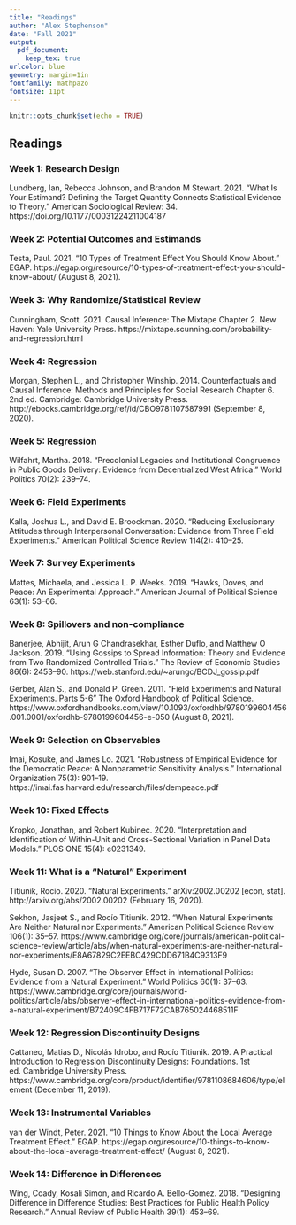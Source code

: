 ```yaml
---
title: "Readings"
author: "Alex Stephenson"
date: "Fall 2021"
output: 
  pdf_document:
    keep_tex: true
urlcolor: blue
geometry: margin=1in
fontfamily: mathpazo
fontsize: 11pt
---
```


```r
knitr::opts_chunk$set(echo = TRUE)
```

## Readings 

### Week 1: Research Design 

Lundberg, Ian, Rebecca Johnson, and Brandon M Stewart. 2021. “What Is Your Estimand? Defining the Target Quantity Connects Statistical Evidence to Theory.” American Sociological Review: 34. https://doi.org/10.1177/00031224211004187

### Week 2: Potential Outcomes and Estimands 

Testa, Paul. 2021. “10 Types of Treatment Effect You Should Know About.” EGAP. https://egap.org/resource/10-types-of-treatment-effect-you-should-know-about/ (August 8, 2021).

### Week 3: Why Randomize/Statistical Review 

Cunningham, Scott. 2021. Causal Inference: The Mixtape Chapter 2. New Haven: Yale University Press. https://mixtape.scunning.com/probability-and-regression.html

### Week 4: Regression 

Morgan, Stephen L., and Christopher Winship. 2014. Counterfactuals and Causal Inference: Methods and Principles for Social Research Chapter 6. 2nd ed. Cambridge: Cambridge University Press. http://ebooks.cambridge.org/ref/id/CBO9781107587991 (September 8, 2020).

### Week 5: Regression 

Wilfahrt, Martha. 2018. “Precolonial Legacies and Institutional Congruence in Public Goods Delivery: Evidence from Decentralized West Africa.” World Politics 70(2): 239–74.

### Week 6: Field Experiments  

Kalla, Joshua L., and David E. Broockman. 2020. “Reducing Exclusionary Attitudes through Interpersonal Conversation: Evidence from Three Field Experiments.” American Political Science Review 114(2): 410–25.

### Week 7: Survey Experiments

Mattes, Michaela, and Jessica L. P. Weeks. 2019. “Hawks, Doves, and Peace: An Experimental Approach.” American Journal of Political Science 63(1): 53–66.

### Week 8: Spillovers and non-compliance 

Banerjee, Abhijit, Arun G Chandrasekhar, Esther Duflo, and Matthew O Jackson. 2019. “Using Gossips to Spread Information: Theory and Evidence from Two Randomized Controlled Trials.” The Review of Economic Studies 86(6): 2453–90. https://web.stanford.edu/~arungc/BCDJ_gossip.pdf

Gerber, Alan S., and Donald P. Green. 2011. “Field Experiments and Natural Experiments. Parts 5-6” The Oxford Handbook of Political Science. https://www.oxfordhandbooks.com/view/10.1093/oxfordhb/9780199604456.001.0001/oxfordhb-9780199604456-e-050 (August 8, 2021).

### Week 9: Selection on Observables 

Imai, Kosuke, and James Lo. 2021. “Robustness of Empirical Evidence for the Democratic Peace: A Nonparametric Sensitivity Analysis.” International Organization 75(3): 901–19. https://imai.fas.harvard.edu/research/files/dempeace.pdf

### Week 10: Fixed Effects 

Kropko, Jonathan, and Robert Kubinec. 2020. “Interpretation and Identification of Within-Unit and Cross-Sectional Variation in Panel Data Models.” PLOS ONE 15(4): e0231349.

### Week 11: What is a "Natural" Experiment 

Titiunik, Rocio. 2020. “Natural Experiments.” arXiv:2002.00202 [econ, stat]. http://arxiv.org/abs/2002.00202 (February 16, 2020).

Sekhon, Jasjeet S., and Rocío Titiunik. 2012. “When Natural Experiments Are Neither Natural nor Experiments.” American Political Science Review 106(1): 35–57. https://www.cambridge.org/core/journals/american-political-science-review/article/abs/when-natural-experiments-are-neither-natural-nor-experiments/E8A67829C2EEBC429CDD671B4C9313F9

Hyde, Susan D. 2007. “The Observer Effect in International Politics: Evidence from a Natural Experiment.” World Politics 60(1): 37–63. https://www.cambridge.org/core/journals/world-politics/article/abs/observer-effect-in-international-politics-evidence-from-a-natural-experiment/B72409C4FB717F72CAB765024468511F

### Week 12: Regression Discontinuity Designs 

Cattaneo, Matias D., Nicolás Idrobo, and Rocío Titiunik. 2019. A Practical Introduction to Regression Discontinuity Designs: Foundations. 1st ed. Cambridge University Press. https://www.cambridge.org/core/product/identifier/9781108684606/type/element (December 11, 2019).

### Week 13: Instrumental Variables 

van der Windt, Peter. 2021. “10 Things to Know About the Local Average Treatment Effect.” EGAP. https://egap.org/resource/10-things-to-know-about-the-local-average-treatment-effect/ (August 8, 2021).

### Week 14: Difference in Differences 

Wing, Coady, Kosali Simon, and Ricardo A. Bello-Gomez. 2018. “Designing Difference in Difference Studies: Best Practices for Public Health Policy Research.” Annual Review of Public Health 39(1): 453–69.

